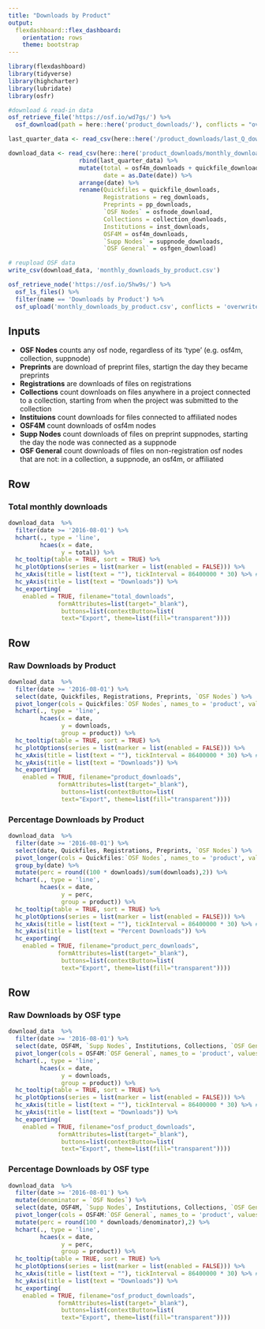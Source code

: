 ```yaml
---
title: "Downloads by Product"
output: 
  flexdashboard::flex_dashboard:
    orientation: rows
    theme: bootstrap
---
```


```r
library(flexdashboard)
library(tidyverse)
library(highcharter)
library(lubridate)
library(osfr)

#download & read-in data
osf_retrieve_file('https://osf.io/wd7gs/') %>%
  osf_download(path = here::here('product_downloads/'), conflicts = "overwrite")

last_quarter_data <- read_csv(here::here('/product_downloads/last_Q_downloads.csv'))

download_data <- read_csv(here::here('product_downloads/monthly_downloads_by_product.csv')) %>%
                    rbind(last_quarter_data) %>%
                    mutate(total = osf4m_downloads + quickfile_downloads + reg_downloads + pp_downloads + osfnode_download,
                           date = as.Date(date)) %>%
                    arrange(date) %>%
                    rename(Quickfiles = quickfile_downloads,
                           Registrations = reg_downloads,
                           Preprints = pp_downloads,
                           `OSF Nodes` = osfnode_download,
                           Collections = collection_downloads,
                           Institutions = inst_downloads,
                           OSF4M = osf4m_downloads,
                           `Supp Nodes` = suppnode_downloads,
                           `OSF General` = osfgen_download)

# reupload OSF data
write_csv(download_data, 'monthly_downloads_by_product.csv')

osf_retrieve_node('https://osf.io/5hw9s/') %>%
  osf_ls_files() %>%
  filter(name == 'Downloads by Product') %>%
  osf_upload('monthly_downloads_by_product.csv', conflicts = 'overwrite')
```

Inputs {.sidebar}
-------------------------------------

* **OSF Nodes** counts any osf node, regardless of its 'type' (e.g. osf4m, collection, suppnode)
* **Preprints** are download of preprint files, startign the day they became preprints
* **Registrations** are downloads of files on registrations
* **Collections** count downloads on files anywhere in a project connected to a collection, starting from when the project was submitted to the collection
* **Instituions** count downloads for files connected to affiliated nodes
* **OSF4M** count downloads of osf4m nodes
* **Supp Nodes** count downloads of files on preprint suppnodes, starting the day the node was connected as a suppnode
* **OSF General** count downloads of files on non-registration osf nodes that are not: in a collection, a suppnode, an osf4m, or affiliated


Row 
-------------------------------------

### Total monthly downloads

```r
download_data  %>%
  filter(date >= '2016-08-01') %>%
  hchart(., type = 'line',
         hcaes(x = date,
               y = total)) %>%
  hc_tooltip(table = TRUE, sort = TRUE) %>%
  hc_plotOptions(series = list(marker = list(enabled = FALSE))) %>%
  hc_xAxis(title = list(text = ""), tickInterval = 86400000 * 30) %>% #tick interval for date in milliseconds
  hc_yAxis(title = list(text = "Downloads")) %>%
  hc_exporting(
    enabled = TRUE, filename="total_downloads", 
              formAttributes=list(target="_blank"),
               buttons=list(contextButton=list(
               text="Export", theme=list(fill="transparent"))))
```

Row {.tabset .tabset-fade}
-------------------------------------

### Raw Downloads by Product

```r
download_data  %>%
  filter(date >= '2016-08-01') %>%
  select(date, Quickfiles, Registrations, Preprints, `OSF Nodes`) %>%
  pivot_longer(cols = Quickfiles:`OSF Nodes`, names_to = 'product', values_to = 'downloads') %>%
  hchart(., type = 'line',
         hcaes(x = date,
               y = downloads,
               group = product)) %>%
  hc_tooltip(table = TRUE, sort = TRUE) %>%
  hc_plotOptions(series = list(marker = list(enabled = FALSE))) %>%
  hc_xAxis(title = list(text = ""), tickInterval = 86400000 * 30) %>% #tick interval for date in milliseconds
  hc_yAxis(title = list(text = "Downloads")) %>%
  hc_exporting(
    enabled = TRUE, filename="product_downloads", 
              formAttributes=list(target="_blank"),
               buttons=list(contextButton=list(
               text="Export", theme=list(fill="transparent"))))
```

### Percentage Downloads by Product

```r
download_data  %>%
  filter(date >= '2016-08-01') %>%
  select(date, Quickfiles, Registrations, Preprints, `OSF Nodes`) %>%
  pivot_longer(cols = Quickfiles:`OSF Nodes`, names_to = 'product', values_to = 'downloads') %>%
  group_by(date) %>%
  mutate(perc = round((100 * downloads)/sum(downloads),2)) %>%
  hchart(., type = 'line',
         hcaes(x = date,
               y = perc,
               group = product)) %>%
  hc_tooltip(table = TRUE, sort = TRUE) %>%
  hc_plotOptions(series = list(marker = list(enabled = FALSE))) %>%
  hc_xAxis(title = list(text = ""), tickInterval = 86400000 * 30) %>% #tick interval for date in milliseconds
  hc_yAxis(title = list(text = "Percent Downloads")) %>%
  hc_exporting(
    enabled = TRUE, filename="product_perc_downloads", 
              formAttributes=list(target="_blank"),
               buttons=list(contextButton=list(
               text="Export", theme=list(fill="transparent"))))
```

Row {.tabset .tabset-fade}
-------------------------------------

### Raw Downloads by OSF type

```r
download_data  %>%
  filter(date >= '2016-08-01') %>%
  select(date, OSF4M, `Supp Nodes`, Institutions, Collections, `OSF General`) %>%
  pivot_longer(cols = OSF4M:`OSF General`, names_to = 'product', values_to = 'downloads') %>%
  hchart(., type = 'line',
         hcaes(x = date,
               y = downloads,
               group = product)) %>%
  hc_tooltip(table = TRUE, sort = TRUE) %>%
  hc_plotOptions(series = list(marker = list(enabled = FALSE))) %>%
  hc_xAxis(title = list(text = ""), tickInterval = 86400000 * 30) %>% #tick interval for date in milliseconds
  hc_yAxis(title = list(text = "Downloads")) %>%
  hc_exporting(
    enabled = TRUE, filename="osf_product_downloads", 
              formAttributes=list(target="_blank"),
               buttons=list(contextButton=list(
               text="Export", theme=list(fill="transparent"))))
```


### Percentage Downloads by OSF type

```r
download_data  %>%
  filter(date >= '2016-08-01') %>%
  mutate(denominator = `OSF Nodes`) %>%
  select(date, OSF4M, `Supp Nodes`, Institutions, Collections, `OSF General`, denominator) %>%
  pivot_longer(cols = OSF4M:`OSF General`, names_to = 'product', values_to = 'downloads') %>%
  mutate(perc = round(100 * downloads/denominator),2) %>%
  hchart(., type = 'line',
         hcaes(x = date,
               y = perc,
               group = product)) %>%
  hc_tooltip(table = TRUE, sort = TRUE) %>%
  hc_plotOptions(series = list(marker = list(enabled = FALSE))) %>%
  hc_xAxis(title = list(text = ""), tickInterval = 86400000 * 30) %>% #tick interval for date in milliseconds
  hc_yAxis(title = list(text = "Downloads")) %>%
  hc_exporting(
    enabled = TRUE, filename="osf_product_downloads", 
              formAttributes=list(target="_blank"),
               buttons=list(contextButton=list(
               text="Export", theme=list(fill="transparent"))))
```


